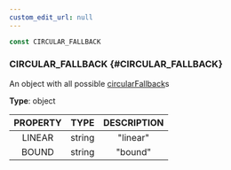 ```yaml
---
custom_edit_url: null
---
```


```ts
const CIRCULAR_FALLBACK
```

### CIRCULAR_FALLBACK {#CIRCULAR_FALLBACK}

<div className="bulma-tags">

</div>

An object with all possible [circularFallback](Flicking#circularFallback)s

**Type**: object

|PROPERTY|TYPE|DESCRIPTION|
|:---:|:---:|:---:|
|LINEAR|string|"linear"|
|BOUND|string|"bound"|

